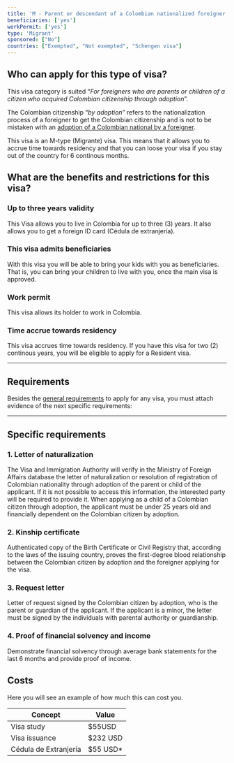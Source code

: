 ```yaml
---
title: 'M - Parent or descendant of a Colombian nationalized foreigner'
beneficiaries: ['yes']
workPermit: ['yes']
type: 'Migrant'
sponsored: ["No"]
countries: ["Exempted", "Not exempted", "Schengen visa"]
---
```

## Who can apply for this type of visa?

This visa category is suited “*For foreigners who are parents or children of a citizen who acquired Colombian citizenship through adoption*”.

The Colombian citizenship “*by adoption*” refers to the nationalization process of a foreigner to get the Colombian citizenship and is not to be mistaken with an [adoption of a Colombian national by a foreigner](https://www.notion.so/c62017b40829425a8d5e24e4122b7e31?pvs=21).

This visa is an M-type (Migrante) visa. This means that it allows you to accrue time towards residency and that you can loose your visa if you stay out of the country for 6 continous months.

## What are the benefits and restrictions for this visa?

### **Up to  three years validity**

This Visa allows you to live in Colombia for up to three (3) years. It also allows you to get a foreign ID card (Cédula de extranjería).

### **This visa admits beneficiaries**

With this visa you will be able to bring your kids with you as beneficiaries. That is, you can bring your children to live with you, once the main visa is approved.

### W**ork permit**

This visa allows its holder to work in Colombia.

### T**ime accrue towards residency**

This visa accrues time towards residency. If you have this visa for two (2) continous years, you will be eligible to apply for a Resident visa.

---

## Requirements

Besides the [general requirements](https://www.notion.so/General-visa-application-rules-1dc2c565143e4adb95086f993f184e36?pvs=21) to apply for any visa, you must attach evidence of the next specific requirements:

---

## Specific requirements

### 1. Letter of naturalization

The Visa and Immigration Authority will verify in the Ministry of Foreign Affairs database the letter of naturalization or resolution of registration of Colombian nationality through adoption of the parent or child of the applicant. If it is not possible to access this information, the interested party will be required to provide it.
When applying as a child of a Colombian citizen through adoption, the applicant must be under 25 years old and financially dependent on the Colombian citizen by adoption.

### 2. Kinship certificate

Authenticated copy of the Birth Certificate or Civil Registry that, according to the laws of the issuing country, proves the first-degree blood relationship between the Colombian citizen by adoption and the foreigner applying for the visa.

### 3. Request letter

Letter of request signed by the Colombian citizen by adoption, who is the parent or guardian of the applicant. If the applicant is a minor, the letter must be signed by the individuals with parental authority or guardianship.

### 4. Proof of financial solvency and income

Demonstrate financial solvency through average bank statements for the last 6 months and provide proof of income.

## Costs

Here you will see an example of how much this can cost you.

| Concept | Value |
| --- | --- |
| Visa study | $55USD |
| Visa issuance | $232 USD |
| Cédula de Extranjería | $55 USD* |